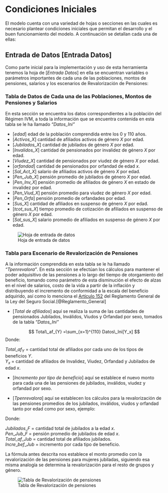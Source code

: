 # Condiciones Iniciales

El modelo cuenta con una variedad de hojas o secciones en las cuales es necesario plantear condiciones iniciales que permitan el desarrollo y el buen funcionamiento del modelo. A continuación se detallan cada una de ellas:

## Entrada de Datos \[Entrada Datos\]

Como parte inicial para la implementación y uso de esta herramienta tenemos la hoja de \[*Entrada Datos*\] en ella se encuentran variables o parámetros importantes de cada una de las poblaciones, montos de pensiones, salarios y los escenarios de Revalorización de Pensiones:

### Tabla de Datos de Cada una de las Poblaciones, Montos de Pensiones y Salarios

En esta sección se encuentra los datos correspondientes a la población del Régimen IVM, a toda la información que se encuentra contenida en esta tabla se le ha llamado *"Datos_Ini"*

-   \[*edad*\] edad de la población comprendida entre los 0 y 110 años.
-   \[*Activos_X*\] cantidad de afiliados activos de género *X* por edad.
-   \[*Jubilados_X*\] cantidad de jubilados de género *X* por edad.
-   \[*Invalidos_X*\] cantidad de pensionados por invalidez de género *X* por edad.
-   \[*Viudez_X*\] cantidad de pensionados por viudez de género *X* por edad.
-   \[*orfandad*\] cantidad de pensionados por orfandad de edad *x*.
-   \[*Sal_Act_X*\] salario de afiliados activos de género *X* por edad.
-   \[*Pen_Jub_X*\] pensión promedio de jubilados de género *X* por edad.
-   \[*Pen_Inv_X*\] pensión promedio de afiliados de género *X* en estado de invalidez por edad.
-   \[*Pen_Viud_X*\] pensión promedio para viudez de género *X* por edad.
-   \[*Pen_Orfa*\] pensión promedio de orfandades por edad.
-   \[*Sus_X*\] cantidad de afiliados en suspenso de género *X* por edad.
-   \[*tcot_sus_X*\] tiempo promedio de cotización de afiliados en suspenso de género *X* por edad.
-   \[*Sal_sus_X*\] salario promedio de afiliados en suspenso de género *X* por edad.

![Hoja de entrada de datos](images/Img1.png)

### Tabla para Escenario de Revalorización de Pensiones

A la información comprendida en esta tabla se le ha llamado *"Tpenrevalora"*. En esta sección se efectúan los cálculos para mantener el poder adquisitivo de las pensiones a lo largo del tiempo de otorgamiento del beneficio, tomando como parámetro de esta disminución el efecto de alzas en el nivel de salarios, costo de la vida a partir de la inflación y distribuyendo el incremento de conformidad a la escala del beneficio adquirido, así como lo menciona el [Artículo 152](https://www.ilo.org/dyn/travail/docs/930/Reglamento%20General%20de%20la%20%20Ley%20del%20IHSS.pdf) del Reglamento General de la Ley del Seguro Social.[@Reglamento_General]

-   \[*Total de afiliados*\] aquí se realiza la suma de las cantidades de pensionados Jubilados, Inválidos, Viudos y Orfandad por sexo, tomados de la tabla *"Datos_Ini"*

$$ 
Total\_af_{Y} =\sum_{x=1}^{110} Datos\_Ini[Y_x] 
$$ Donde:

$Total\_af_{Y}$ = cantidad total de afiliados por cada uno de los tipos de beneficios *Y*.\
$Y_x$ = cantidad de afiliados de Invalidez, Viudez, Orfandad y Jubilados de edad *x*.

-   \[*Incremento por tipo de beneficio*\] aquí se establece el nuevo monto para cada una de las pensiones de jubilados, inválidos, viudez y orfandad por sexo.

-   \[*Tpenrevalora*\] aquí se establecen los cálculos para la revalorización de las pensiones promedios de los jubilados, inválidos, viudos y orfandad tanto por edad como por sexo, ejemplo:

```{=tex}
\begin{equation} 
Tpenrev =\frac{Jubilados\_F \times Pen\_Jub\_F + \frac{Jubilados\_F}{Total\_af_{Jub} \times Incre\_bef_{Jub}}}{Jubilados\_F}
  \label{eq:Tpenrevalora}
\end{equation}
```
Donde:

$Jubilados\_F$ = cantidad total de jubilados a la edad *x*.\
$Pen\_Jub\_F$ = pensión promedio de jubilados de edad *x*.\
$Total\_af\_{Jub}$ = cantidad total de afiliados jubilados.\
$Incre\_bef\_{Jub}$ = incremento por cada tipo de beneficio.

La fórmula antes descrita nos establece el monto promedio con la revalorización de las pensiones para mujeres jubiladas, siguiendo esa misma analogía se determina la revalorización para el resto de grupos y género.

![Tabla de Revalorización de pensiones](images/Img2.png){fig-align="center"}
